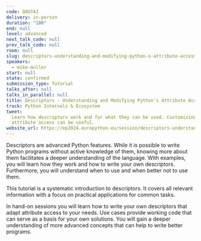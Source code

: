 ```yaml
---
code: Q8GTA3
delivery: in-person
duration: "180"
end: null
level: advanced
next_talk_code: null
prev_talk_code: null
room: null
slug: descriptors-understanding-and-modifying-python-s-attribute-access
speakers:
  - mike-muller
start: null
state: confirmed
submission_type: Tutorial
talks_after: null
talks_in_parallel: null
title: Descriptors - Understanding and Modifying Python's Attribute Access
track: Python Internals & Ecosystem
tweet:
  Learn how descriptors work and for what they can be used. Customizing
  attribute access can be useful.
website_url: https://ep2024.europython.eu/session/descriptors-understanding-and-modifying-python-s-attribute-access
---
```


Descriptors are advanced Python features. While it is possible to write Python
programs without active knowledge of them, knowing more about them facilitates a
deeper understanding of the language. With examples, you will learn how they
work and how to write your own descriptors. Furthermore, you will understand
when to use and when better not to use them.

This tutorial is a systematic introduction to descriptors. It covers all
relevant information with a focus on practical applications for common tasks.

In hand-on sessions you will learn how to write your own descriptors that adapt
attribute access to your needs. Use cases provide working code that can serve as
a basis for your own solutions. You will gain a deeper understanding of more
advanced concepts that can help to write better programs.
